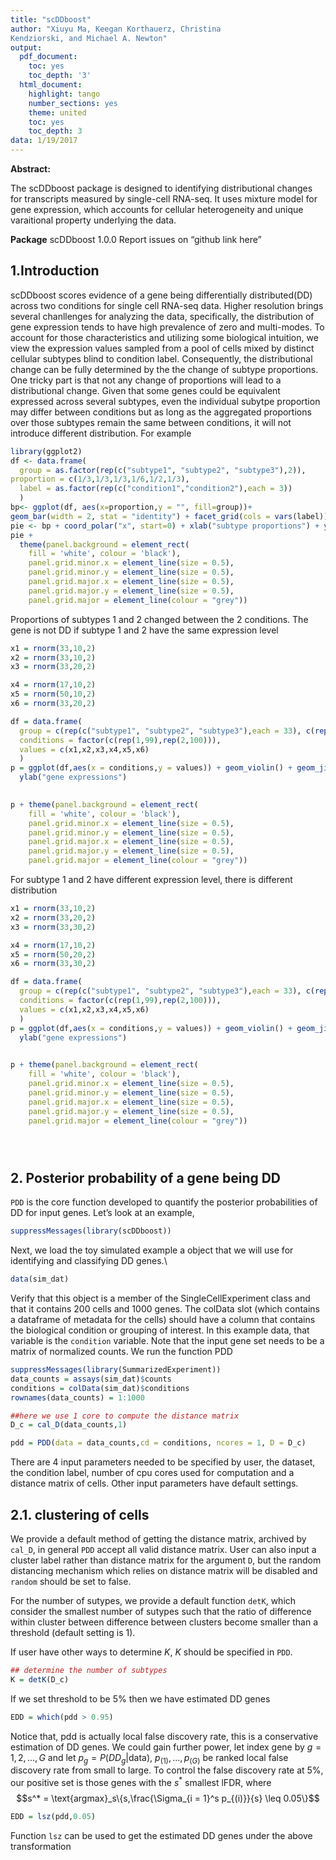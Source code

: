 ```yaml
---
title: "scDDboost"
author: "Xiuyu Ma, Keegan Korthauerz, Christina
Kendziorski, and Michael A. Newton"
output:
  pdf_document:
    toc: yes
    toc_depth: '3'
  html_document:
    highlight: tango
    number_sections: yes
    theme: united
    toc: yes
    toc_depth: 3
data: 1/19/2017
---
```

__Abstract:__

The scDDboost package is designed to identifying distributional changes for transcripts measured by single-cell RNA-seq. It uses mixture model for gene expression, which accounts for cellular heterogeneity and unique varaitional property underlying the data.


__Package__
scDDboost 1.0.0
Report issues on "github link here"

1.Introduction
---------------
scDDboost scores evidence of a gene being differentially distributed(DD) across two conditions for single cell RNA-seq data. Higher resolution brings several chanllenges for analyzing the data, specifically, the distribution of gene expression tends to have high prevalence of zero and multi-modes.
To account for those characteristics and utilizing some biological intuition,
we view the expression values sampled from a pool of cells mixed by distinct cellular subtypes blind to condition label. Consequently, the distributional change can be fully determined by the
the change of subtype proportions. One tricky part is that not any change of proportions will lead to a distributional change. Given that some genes could be equivalent expressed across several subtypes, even the individual subytpe proportion may differ between conditions but as long as the aggregated proportions over those subtypes remain the same between conditions, it will not introduce different distribution.
For example


```r
library(ggplot2)
df <- data.frame(
  group = as.factor(rep(c("subtype1", "subtype2", "subtype3"),2)),
proportion = c(1/3,1/3,1/3,1/6,1/2,1/3),
  label = as.factor(rep(c("condition1","condition2"),each = 3))
  )
bp<- ggplot(df, aes(x=proportion,y = "", fill=group))+
geom_bar(width = 2, stat = "identity") + facet_grid(cols = vars(label)) 
pie <- bp + coord_polar("x", start=0) + xlab("subtype proportions") + ylab("")
pie +
  theme(panel.background = element_rect(
    fill = 'white', colour = 'black'),
    panel.grid.minor.x = element_line(size = 0.5),
    panel.grid.minor.y = element_line(size = 0.5),
    panel.grid.major.x = element_line(size = 0.5),
    panel.grid.major.y = element_line(size = 0.5),
    panel.grid.major = element_line(colour = "grey"))
```

Proportions of subtypes 1 and 2 changed between the 2 conditions. 
The gene is not DD if subtype 1 and 2 have the same expression level\newline

```r
x1 = rnorm(33,10,2)
x2 = rnorm(33,10,2)
x3 = rnorm(33,20,2)

x4 = rnorm(17,10,2)
x5 = rnorm(50,10,2)
x6 = rnorm(33,20,2)

df = data.frame(
  group = c(rep(c("subtype1", "subtype2", "subtype3"),each = 33), c(rep("subtype1",17),rep("subtype2",50),rep("subtype3",33))),
  conditions = factor(c(rep(1,99),rep(2,100))),
  values = c(x1,x2,x3,x4,x5,x6)
  )
p = ggplot(df,aes(x = conditions,y = values)) + geom_violin() + geom_jitter(aes(colour = group)) + xlab("conditions") + 
  ylab("gene expressions")
  

p + theme(panel.background = element_rect(
    fill = 'white', colour = 'black'),
    panel.grid.minor.x = element_line(size = 0.5),
    panel.grid.minor.y = element_line(size = 0.5),
    panel.grid.major.x = element_line(size = 0.5),
    panel.grid.major.y = element_line(size = 0.5),
    panel.grid.major = element_line(colour = "grey"))
```
\newpage
For subtype 1 and 2 have different expression level, there is different distribution\newline
```r
x1 = rnorm(33,10,2)
x2 = rnorm(33,20,2)
x3 = rnorm(33,30,2)

x4 = rnorm(17,10,2)
x5 = rnorm(50,20,2)
x6 = rnorm(33,30,2)

df = data.frame(
  group = c(rep(c("subtype1", "subtype2", "subtype3"),each = 33), c(rep("subtype1",17),rep("subtype2",50),rep("subtype3",33))),
  conditions = factor(c(rep(1,99),rep(2,100))),
  values = c(x1,x2,x3,x4,x5,x6)
  )
p = ggplot(df,aes(x = conditions,y = values)) + geom_violin() + geom_jitter(aes(colour = group)) + xlab("conditions") + 
  ylab("gene expressions")
  

p + theme(panel.background = element_rect(
    fill = 'white', colour = 'black'),
    panel.grid.minor.x = element_line(size = 0.5),
    panel.grid.minor.y = element_line(size = 0.5),
    panel.grid.major.x = element_line(size = 0.5),
    panel.grid.major.y = element_line(size = 0.5),
    panel.grid.major = element_line(colour = "grey"))





```




2. Posterior probability of a gene being DD 
---------------


`PDD` is the core function developed to quantify the
posterior probabilities of DD for input genes. 
Let's look at an example,

```r
suppressMessages(library(scDDboost))
```
Next, we load the toy simulated example a \textit{SingleCellExperiment} object that we will use for
identifying and classifying DD genes.\\
```r
data(sim_dat)
```
Verify that this object is a member of the SingleCellExperiment class and that it contains 200
cells and 1000 genes. The colData slot (which contains a dataframe of metadata for the
cells) should have a column that contains the biological condition or grouping of interest. In
this example data, that variable is the `condition` variable. Note that the input gene set needs
to be a matrix of normalized counts.
We run the function PDD 
```r
suppressMessages(library(SummarizedExperiment))
data_counts = assays(sim_dat)$counts
conditions = colData(sim_dat)$conditions
rownames(data_counts) = 1:1000

##here we use 1 core to compute the distance matrix
D_c = cal_D(data_counts,1)

pdd = PDD(data = data_counts,cd = conditions, ncores = 1, D = D_c)
```
There are 4 input parameters needed to be specified by user, the dataset, the condition label, number of cpu cores used for computation and a distance matrix
of cells. Other input parameters have default settings.

2.1. clustering of cells
---------------
We provide a default method of getting the distance matrix, archived by `cal_D`, in general `PDD` accept all valid distance matrix. User can also input a cluster label rather than distance matrix for the argument `D`, but the random distancing mechanism which relies on distance matrix will be disabled and `random` should be set to false.  

For the number of sutypes, we provide a default function `detK`, which consider the smallest number of sutypes such that the ratio of difference within cluster between difference between clusters become smaller than a threshold (default setting is 1). 

If user have other ways to determine $K$, $K$ should be specified in `PDD`. 
```r
## determine the number of subtypes
K = detK(D_c)
```


If we set threshold to be 5% then we have estimated DD genes 
```r
EDD = which(pdd > 0.95)
```

Notice that, pdd is actually local false discovery rate, this is a conservative estimation of DD genes. 
We could gain further power, 
let index gene by $g = 1,2,...,G$ and let $p_g = P(DD_g | \text{data})$, $p_{(1)},...,p_{(G)}$ be ranked local false discovery rate from small to large. 
To control the false discovery rate at 5\%, our positive set is those genes with the $s^*$ smallest lFDR, where
$$s^* = \text{argmax}_s\{s,\frac{\Sigma_{i = 1}^s p_{(i)}}{s} \leq 0.05\}$$
```r
EDD = lsz(pdd,0.05)
```

Function `lsz` can be used to get the estimated DD genes under the above transformation











